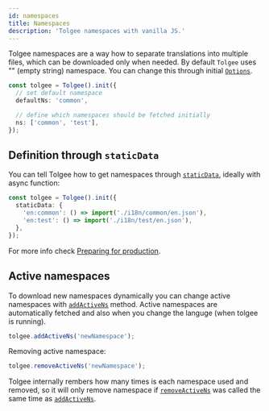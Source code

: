 ```yaml
---
id: namespaces
title: Namespaces
description: 'Tolgee namespaces with vanilla JS.'
---
```


Tolgee namespaces are a way how to separate translations into multiple files, which can be downloaded only when needed. By default `Tolgee` uses "" (empty string) namespace. You can change this through initial [`Options`](./api/core_package/options).

```ts
const tolgee = Tolgee().init({
  // set default namespace
  defaultNs: 'common',

  // define which namespaces should be fetched initially
  ns: ['common', 'test'],
});
```

## Definition through `staticData`

You can tell Tolgee how to get namespaces through [`staticData`](./api/core_package/options#staticdata), ideally with async function:

```ts
const tolgee = Tolgee().init({
  staticData: {
    'en:common': () => import('./i18n/common/en.json'),
    'en:test': () => import('./i18n/test/en.json'),
  },
});
```

For more info check [Preparing for production](./preparing-for-production).

## Active namespaces

To download new namespaces dynamically you can change active namespaces with [`addActiveNs`](./api/core_package/tolgee.mdx#addactivens) method. Active namespaces are automatically fetched and also when you change the languge (when tolgee is running).

```ts
tolgee.addActiveNs('newNamespace');
```

Removing active namespace:

```ts
tolgee.removeActiveNs('newNamespace');
```

Tolgee internally rembers how many times is each namespace used and removed, so it will only remove namespace if [`removeActiveNs`](./api/core_package/tolgee.mdx#removeactivens) was called the same time as [`addActiveNs`](./api/core_package/tolgee.mdx#addactivens).
